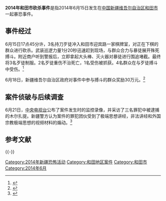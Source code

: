 '''2014年和田市砍杀事件'''是指2014年6月15日发生在[[中国|中国]][[新疆维吾尔自治区|新疆维吾尔自治区]][[和田市|和田市]]一起暴恐事件。

==事件经过==
6月15日17点45分许，3名持刀歹徒冲入和田市迎宾路一家棋牌室，对正在下棋的群众进行砍杀。武装巡逻力量1分20秒迅速赶到现场，与群众合力与暴徒展开殊死搏斗。附近商户听到警报后，立即拿起大头棒、灭火器对暴徒进行围追堵截。最终将3名歹徒制服。2名歹徒重伤不治死亡，1名受伤被抓获。4名群众在与歹徒搏斗中受伤。<ref>{{cite news|url= http://news.qq.com/a/20140616/018741.htm|title= 新疆和田群众与维稳力量制服3名持刀行凶歹徒|date= 2014-06-16|accessdate= 2014-06-21|publisher= 腾讯新闻|language= zh-hans|archive-date= 2014-06-21|archive-url= https://web.archive.org/web/20140621015921/http://news.qq.com/a/20140616/018741.htm|dead-url= no}}</ref>

6月18日，新疆维吾尔自治区政府对事件中参与搏斗的群众奖励30万元。<ref>{{cite news|url= http://www.xjdaily.com.cn/xinjiang/002/1083888.shtml|title= 我区表彰奖励和田皮山勇斗暴徒两群体|date= 2014-06-19|accessdate= 2014-06-21|publisher= 新疆日报|language= zh-hans|archive-date= 2019-02-13|archive-url= https://web.archive.org/web/20190213030048/http://www.xjdaily.com.cn/xinjiang/002/1083888.shtml|dead-url= no}}</ref>

==案件侦破与后续调查==
6月21日，[[中国中央电视台|中央电视台]]公布了案件发生时的监控录像，并采访了三名罪犯中被逮捕的木尔扎提。新疆警方认为案件的罪犯团伙受到了极端思想讲经，非法讲经和外国宗教极端思想的视频材料的煽动。<ref>{{cite news|url= http://news.163.com/14/0622/01/9VABH3VS00014AED.html|title= 新疆和田砍杀案嫌犯:见人就砍遭遇反抗感到害怕|date= 2014-06-22|accessdate= 2014-06-22|publisher= 网易新闻|language= zh-hans|archive-url= https://web.archive.org/web/20140627012253/http://news.163.com/14/0622/01/9VABH3VS00014AED.html|archive-date= 2014-06-27|dead-url= yes}}</ref>

== 参考文献 ==
{{Reflist}}

{{-}}
{{新疆问题|习}}
{{Subject bar
|portal1 = 恐怖主義
|portal2 = 新疆
|portal3 = 中华人民共和国
}}

[[Category:2014年新疆恐怖活动|Category:2014年新疆恐怖活动]]
[[Category:和田地区案件|Category:和田地区案件]]
[[Category:和田市|Category:和田市]]
[[Category:2014年6月|Category:2014年6月]]